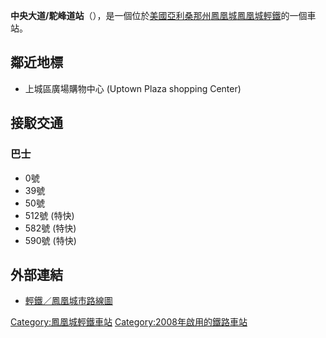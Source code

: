 {{Infobox station
|name=中央大道/駝峰道
|engname=Central Avenue/Camelback
|nametype=station
|livery=#cef2e0
|namecolour=Black
|linecolour=Purple
|location=[[美國|美國]][[亞利桑那州|亞利桑那州]][[鳳凰城|鳳凰城]]
|line=[[鳳凰城輕鐵|鳳凰城輕鐵]]
|stationhours=0500-2300
|hours=0500-2300
|connection=0號，39號，50號，512號 (特快)，582號 (特快)和590號 (特快)巴士路線
|openday=2008年12月27日
|stationtype=地面車站
|platformtype=未知
|platform=2}}

'''中央大道/駝峰道站'''（{{lang-en|Central Avenue/Camelback station}}），是一個位於[[美國|美國]][[亞利桑那州|亞利桑那州]][[鳳凰城|鳳凰城]][[鳳凰城輕鐵|鳳凰城輕鐵]]的一個車站。

==鄰近地標==
*上城區廣場購物中心 (Uptown Plaza shopping Center)

==接駁交通==
===巴士===
*0號
*39號
*50號
*512號 (特快)
*582號 (特快)
*590號 (特快)

==外部連結==
* [https://web.archive.org/web/20090126203518/http://www.valleymetro.org/images/uploads/maps_valleymetro/H-Phx_Stations.pdf 輕鐵／鳳凰城市路線圖] {{en}}

{{鳳凰城輕鐵}}
[[Category:鳳凰城輕鐵車站|Category:鳳凰城輕鐵車站]]
[[Category:2008年啟用的鐵路車站|Category:2008年啟用的鐵路車站]]